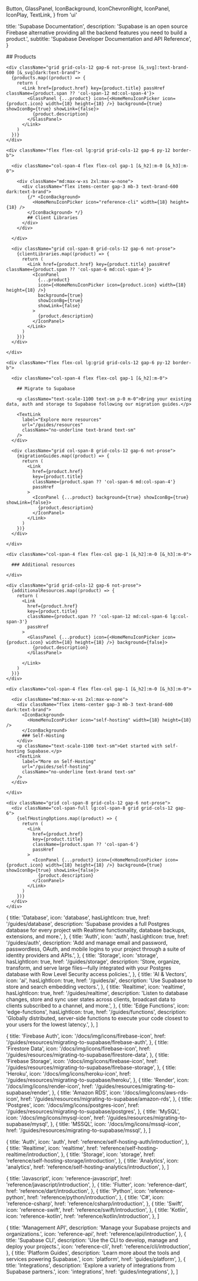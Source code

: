   Button,
  GlassPanel,
  IconBackground,
  IconChevronRight,
  IconPanel,
  IconPlay,
  TextLink,
} from 'ui'


  title: 'Supabase Documentation',
  description:
    'Supabase is an open source Firebase alternative providing all the backend features you need to build a product.',
  subtitle: 'Supabase Developer Documentation and API Reference',
}

<div className="flex flex-col">
  <div>
    <div className="max-w-xl">
      ## Products
    </div>

    <div className="grid grid-cols-12 gap-6 not-prose [&_svg]:text-brand-600 [&_svg]dark:text-brand">
      {products.map((product) => {
        return (
          <Link href={product.href} key={product.title} passHref className={product.span ?? 'col-span-12 md:col-span-4'}>
            <GlassPanel {...product} icon={<HomeMenuIconPicker icon={product.icon} width={18} height={18} />} background={true} showIconBg={true} showLink={false}>
              {product.description}
            </GlassPanel>
          </Link>
        )
      })}
    </div>

    <div className="flex flex-col lg:grid grid-cols-12 gap-6 py-12 border-b">

      <div className="col-span-4 flex flex-col gap-1 [&_h2]:m-0 [&_h3]:m-0">

        <div className="md:max-w-xs 2xl:max-w-none">
          <div className="flex items-center gap-3 mb-3 text-brand-600 dark:text-brand">
            {/* <IconBackground>
              <HomeMenuIconPicker icon="reference-cli" width={18} height={18} />
            </IconBackground> */}
            ## Client Libraries
          </div>
        </div>

      </div>

      <div className="grid col-span-8 grid-cols-12 gap-6 not-prose">
        {clientLibraries.map((product) => {
          return (
            <Link href={product.href} key={product.title} passHref  className={product.span ?? 'col-span-6 md:col-span-4'}>
              <IconPanel
                {...product}
                icon={<HomeMenuIconPicker icon={product.icon} width={18} height={18} />}
                background={true}
                showIconBg={true}
                showLink={false}
              >
                {product.description}
              </IconPanel>
            </Link>
          )
        })}
      </div>

    </div>

    <div className="flex flex-col lg:grid grid-cols-12 gap-6 py-12 border-b">

      <div className="col-span-4 flex flex-col gap-1 [&_h2]:m-0">

        ## Migrate to Supabase

        <p className="text-scale-1100 text-sm p-0 m-0">Bring your existing data, auth and storage to Supabase following our migration guides.</p>

        <TextLink
          label="Explore more resources"
          url="/guides/resources"
          className="no-underline text-brand text-sm"
        />
      </div>

      <div className="grid col-span-8 grid-cols-12 gap-6 not-prose">
        {migrationGuides.map((product) => {
          return (
            <Link
              href={product.href}
              key={product.title}
              className={product.span ?? 'col-span-6 md:col-span-4'}
              passHref
            >
              <IconPanel {...product} background={true} showIconBg={true} showLink={false}>
                {product.description}
              </IconPanel>
            </Link>
          )
        })}
      </div>

    </div>

  </div>

  <div className="flex flex-col gap-6 py-12 border-b">

    <div className="col-span-4 flex flex-col gap-1 [&_h2]:m-0 [&_h3]:m-0">

      ### Additional resources

    </div>

    <div className="grid grid-cols-12 gap-6 not-prose">
      {additionalResources.map((product) => {
        return (
          <Link
            href={product.href}
            key={product.title}
            className={product.span ?? 'col-span-12 md:col-span-6 lg:col-span-3'}
            passHref
          >
            <GlassPanel {...product} icon={<HomeMenuIconPicker icon={product.icon} width={18} height={18} />} background={false}>
              {product.description}
            </GlassPanel>

          </Link>
        )
      })}
    </div>

  </div>

  <div className="flex flex-col lg:grid grid-cols-12 gap-6 py-12">

    <div className="col-span-4 flex flex-col gap-1 [&_h2]:m-0 [&_h3]:m-0">

      <div className="md:max-w-xs 2xl:max-w-none">
        <div className="flex items-center gap-3 mb-3 text-brand-600 dark:text-brand">
          <IconBackground>
            <HomeMenuIconPicker icon="self-hosting" width={18} height={18} />
          </IconBackground>
          ### Self-Hosting
        </div>
        <p className="text-scale-1100 text-sm">Get started with self-hosting Supabase.</p>
        <TextLink
          label="More on Self-Hosting"
          url="/guides/self-hosting"
          className="no-underline text-brand text-sm"
        />
      </div>

    </div>

    <div className="grid col-span-8 grid-cols-12 gap-6 not-prose">
      <div className="col-span-full lg:col-span-8 grid grid-cols-12 gap-6">
        {selfHostingOptions.map((product) => {
          return (
            <Link
              href={product.href}
              key={product.title}
              className={product.span ?? 'col-span-6'}
              passHref
            >
              <IconPanel {...product} icon={<HomeMenuIconPicker icon={product.icon} width={18} height={18} />} background={true} showIconBg={true} showLink={false}>
                {product.description}
              </IconPanel>
            </Link>
          )
        })}
      </div>
    </div>

  </div>

</div>

  {
    title: 'Database',
    icon: 'database',
    hasLightIcon: true,
    href: '/guides/database',
    description:
      'Supabase provides a full Postgres database for every project with Realtime functionality, database backups, extensions, and more.',
  },
  {
    title: 'Auth',
    icon: 'auth',
    hasLightIcon: true,
    href: '/guides/auth',
    description:
      'Add and manage email and password, passwordless, OAuth, and mobile logins to your project through a suite of identity providers and APIs.',
  },
  {
    title: 'Storage',
    icon: 'storage',
    hasLightIcon: true,
    href: '/guides/storage',
    description:
      'Store, organize, transform, and serve large files—fully integrated with your Postgres database with Row Level Security access policies.',
  },
  {
    title: 'AI & Vectors',
    icon: 'ai',
    hasLightIcon: true,
    href: '/guides/ai',
    description: 'Use Supabase to store and search embedding vectors.',
  },
  {
    title: 'Realtime',
    icon: 'realtime',
    hasLightIcon: true,
    href: '/guides/realtime',
    description:
      'Listen to database changes, store and sync user states across clients, broadcast data to clients subscribed to a channel, and more.',
  },
  {
    title: 'Edge Functions',
    icon: 'edge-functions',
    hasLightIcon: true,
    href: '/guides/functions',
    description:
      'Globally distributed, server-side functions to execute your code closest to your users for the lowest latency.',
  },
]

  {
    title: 'Firebase Auth',
    icon: '/docs/img/icons/firebase-icon',
    href: '/guides/resources/migrating-to-supabase/firebase-auth',
  },
  {
    title: 'Firestore Data',
    icon: '/docs/img/icons/firebase-icon',
    href: '/guides/resources/migrating-to-supabase/firestore-data',
  },
  {
    title: 'Firebase Storage',
    icon: '/docs/img/icons/firebase-icon',
    href: '/guides/resources/migrating-to-supabase/firebase-storage',
  },
  {
    title: 'Heroku',
    icon: '/docs/img/icons/heroku-icon',
    href: '/guides/resources/migrating-to-supabase/heroku',
  },
  {
    title: 'Render',
    icon: '/docs/img/icons/render-icon',
    href: '/guides/resources/migrating-to-supabase/render',
  },
  {
    title: 'Amazon RDS',
    icon: '/docs/img/icons/aws-rds-icon',
    href: '/guides/resources/migrating-to-supabase/amazon-rds',
  },
  {
    title: 'Postgres',
    icon: '/docs/img/icons/postgres-icon',
    href: '/guides/resources/migrating-to-supabase/postgres',
  },
  {
    title: 'MySQL',
    icon: '/docs/img/icons/mysql-icon',
    href: '/guides/resources/migrating-to-supabase/mysql',
  },
  {
    title: 'MSSQL',
    icon: '/docs/img/icons/mssql-icon',
    href: '/guides/resources/migrating-to-supabase/mssql',
  },
]

  {
    title: 'Auth',
    icon: 'auth',
    href: 'reference/self-hosting-auth/introduction',
  },
  {
    title: 'Realtime',
    icon: 'realtime',
    href: 'reference/self-hosting-realtime/introduction',
  },
  {
    title: 'Storage',
    icon: 'storage',
    href: 'reference/self-hosting-storage/introduction',
  },
  {
    title: 'Analytics',
    icon: 'analytics',
    href: 'reference/self-hosting-analytics/introduction',
  },
]

  {
    title: 'Javascript',
    icon: 'reference-javascript',
    href: 'reference/javascript/introduction',
  },
  {
    title: 'Flutter',
    icon: 'reference-dart',
    href: 'reference/dart/introduction',
  },
  {
    title: 'Python',
    icon: 'reference-python',
    href: 'reference/python/introduction',
  },
  {
    title: 'C#',
    icon: 'reference-csharp',
    href: 'reference/csharp/introduction',
  },
  {
    title: 'Swift',
    icon: 'reference-swift',
    href: 'reference/swift/introduction',
  },
  {
    title: 'Kotlin',
    icon: 'reference-kotlin',
    href: 'reference/kotlin/introduction',
  },
]

  {
    title: 'Management API',
    description: 'Manage your Supabase projects and organizations.',
    icon: 'reference-api',
    href: 'reference/api/introduction',
  },
  {
    title: 'Supabase CLI',
    description: 'Use the CLI to develop, manage and deploy your projects.',
    icon: 'reference-cli',
    href: 'reference/cli/introduction',
  },
  {
    title: 'Platform Guides',
    description: 'Learn more about the tools and services powering Supabase.',
    icon: 'platform',
    href: 'guides/platform',
  },
  {
    title: 'Integrations',
    description: 'Explore a variety of integrations from Supabase partners.',
    icon: 'integrations',
    href: 'guides/integrations',
  },
]


